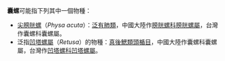 '''囊螺'''可能指下列其中一個物種：
*[[尖膀胱螺|尖膀胱螺]]（''Physa acuta''）：[[泛有肺類|泛有肺類]]，中國大陸作[[膀胱螺科|膀胱螺科]][[膀胱螺屬|膀胱螺屬]]，台灣作囊螺科囊螺屬。
*泛指[[凹塔螺屬|凹塔螺屬]]（''Retusa''）的物種：[[真後鰓類|真後鰓類]][[頭楯目|頭楯目]]，中國大陸作囊螺科囊螺屬，台灣作[[凹塔螺科|凹塔螺科]][[凹塔螺屬|凹塔螺屬]]。

{{disambig|cat=學名消歧義}}